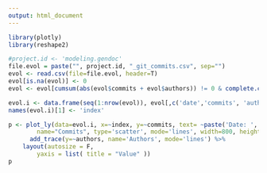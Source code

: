 ```yaml
---
output: html_document
---
```

<div class="row"><div class="col-md-12">
```r
library(plotly)
library(reshape2)

#project.id <- 'modeling.gendoc'
file.evol = paste("", project.id, "_git_commits.csv", sep="")
evol <- read.csv(file=file.evol, header=T)
evol[is.na(evol)] <- 0
evol <- evol[cumsum(abs(evol$commits + evol$authors)) != 0 & complete.cases(evol),]

evol.i <- data.frame(seq(1:nrow(evol)), evol[,c('date','commits', 'authors')])
names(evol.i)[1] <- 'index'

p <- plot_ly(data=evol.i, x=~index, y=~commits, text= ~paste('Date: ', date), 
		name="Commits", type='scatter', mode='lines', width=800, height=350)  %>% 
	  add_trace(y=~authors, name='Authors', mode='lines') %>% 
    layout(autosize = F,
		yaxis = list( title = "Value" ))
p
```
</div></div>
